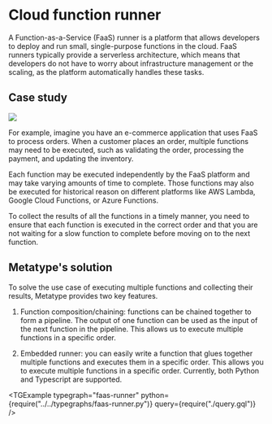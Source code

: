 
# Cloud function runner

A Function-as-a-Service (FaaS) runner is a platform that allows developers to deploy and run small, single-purpose functions in the cloud. FaaS runners typically provide a serverless architecture, which means that developers do not have to worry about infrastructure management or the scaling, as the platform automatically handles these tasks.

## Case study

<div className="text-center md:float-right p-8">

![](image.drawio.svg)

</div>

For example, imagine you have an e-commerce application that uses FaaS to process orders. When a customer places an order, multiple functions may need to be executed, such as validating the order, processing the payment, and updating the inventory.

Each function may be executed independently by the FaaS platform and may take varying amounts of time to complete. Those functions may also be executed for historical reason on different platforms like AWS Lambda, Google Cloud Functions, or Azure Functions.

To collect the results of all the functions in a timely manner, you need to ensure that each function is executed in the correct order and that you are not waiting for a slow function to complete before moving on to the next function.

## Metatype's solution

To solve the use case of executing multiple functions and collecting their results, Metatype provides two key features.

1. Function composition/chaining: functions can be chained together to form a pipeline. The output of one function can be used as the input of the next function in the pipeline. This allows us to execute multiple functions in a specific order.

2. Embedded runner: you can easily write a function that glues together multiple functions and executes them in a specific order. This allows you to execute multiple functions in a specific order. Currently, both Python and Typescript are supported.

<TGExample
  typegraph="faas-runner"
  python={require("../../typegraphs/faas-runner.py")}
  query={require("./query.gql")}
/>
